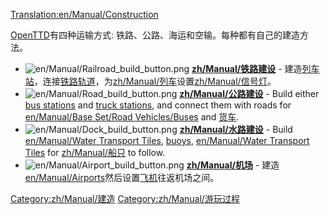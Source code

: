 [[Translation:en/Manual/Construction]]
{{zh/Manual/目录}}

[[zh/Manual/Main Page|OpenTTD]]有四种运输方式: 铁路、公路、海运和空输。每种都有自己的建造方法。


*[[File:en/Manual/Railroad build button.png]] '''[[zh/Manual/铁路建设]]''' - 建造[[zh/Manual/铁路车站|列车站]]，连接[[zh/Manual/教程/修建铁路轨道|铁路轨道]]，为[[zh/Manual/列车]]设置[[zh/Manual/信号灯]]。
*[[File:en/Manual/Road build button.png]] '''[[zh/Manual/公路建设]]''' - Build either [[en/Manual/Loading Bays#bus-loading-bay|bus stations]] and [[en/Manual/Loading Bays#lorry-loading-bay|truck stations]], and connect them with roads for [[en/Manual/Base Set/Road Vehicles/Buses]] and [[zh/Manual/汽车|货车]].
*[[File:en/Manual/Dock build button.png]] '''[[zh/Manual/水路建设]]''' - Build [[en/Manual/Water Transport Tiles]], [[en/Manual/Waypoints|buoys]], [[en/Manual/Water Transport Tiles]] for [[zh/Manual/船只]] to follow.
*[[File:en/Manual/Airport build button.png]] '''[[zh/Manual/机场]]''' - 建造[[en/Manual/Airports]]然后设置[[zh/Manual/飞机|飞机]]往返机场之间。

[[Category:zh/Manual/建造]]
[[Category:zh/Manual/游玩过程]]